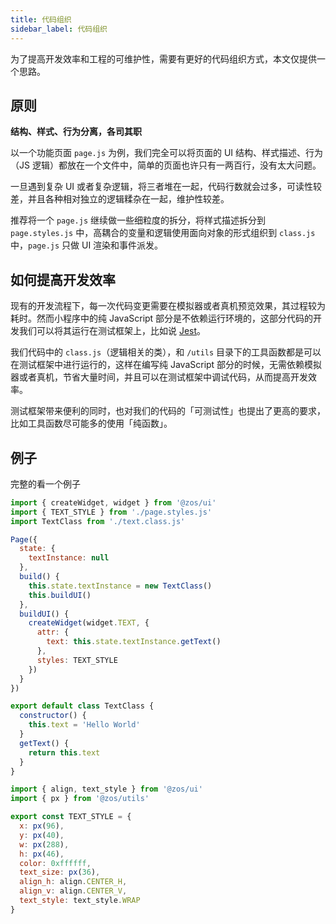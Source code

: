 ```yaml
---
title: 代码组织
sidebar_label: 代码组织
---
```


为了提高开发效率和工程的可维护性，需要有更好的代码组织方式，本文仅提供一个思路。

## 原则

**结构、样式、行为分离，各司其职**

以一个功能页面 `page.js` 为例，我们完全可以将页面的 UI 结构、样式描述、行为（JS 逻辑）都放在一个文件中，简单的页面也许只有一两百行，没有太大问题。

一旦遇到复杂 UI 或者复杂逻辑，将三者堆在一起，代码行数就会过多，可读性较差，并且各种相对独立的逻辑糅杂在一起，维护性较差。

推荐将一个 `page.js` 继续做一些细粒度的拆分，将样式描述拆分到 `page.styles.js` 中，高耦合的变量和逻辑使用面向对象的形式组织到 `class.js` 中，`page.js` 只做 UI 渲染和事件派发。

## 如何提高开发效率

现有的开发流程下，每一次代码变更需要在模拟器或者真机预览效果，其过程较为耗时。然而小程序中的纯 JavaScript 部分是不依赖运行环境的，这部分代码的开发我们可以将其运行在测试框架上，比如说 [Jest](https://jestjs.io/)。

我们代码中的 `class.js`（逻辑相关的类），和 `/utils` 目录下的工具函数都是可以在测试框架中进行运行的，这样在编写纯 JavaScript 部分的时候，无需依赖模拟器或者真机，节省大量时间，并且可以在测试框架中调试代码，从而提高开发效率。

测试框架带来便利的同时，也对我们的代码的「可测试性」也提出了更高的要求，比如工具函数尽可能多的使用「纯函数」。

## 例子

完整的看一个例子

```js title="page.js"
import { createWidget, widget } from '@zos/ui'
import { TEXT_STYLE } from './page.styles.js'
import TextClass from './text.class.js'

Page({
  state: {
    textInstance: null
  },
  build() {
    this.state.textInstance = new TextClass()
    this.buildUI()
  },
  buildUI() {
    createWidget(widget.TEXT, {
      attr: {
        text: this.state.textInstance.getText()
      },
      styles: TEXT_STYLE
    })
  }
})
```

```js title="class.js"
export default class TextClass {
  constructor() {
    this.text = 'Hello World'
  }
  getText() {
    return this.text
  }
}
```

```js title="page.styles.js"
import { align, text_style } from '@zos/ui'
import { px } from '@zos/utils'

export const TEXT_STYLE = {
  x: px(96),
  y: px(40),
  w: px(288),
  h: px(46),
  color: 0xffffff,
  text_size: px(36),
  align_h: align.CENTER_H,
  align_v: align.CENTER_V,
  text_style: text_style.WRAP
}
```
